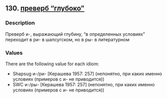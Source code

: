 ## 130. <a href =  'https://agricolamz.github.io/The_Circassian_Isoglosses_Database/130.html'>преверб "глубоко"</a>
### Description

Преверб и-, выражающий глубину, "в определенных условиях" переходит в ри- в шапсугском, но в ры- в литературном

### Values
There are the following value for each idiom:

* Shapsug  и-/ри- [Керашева 1957: 257] (непонятно, при каких именно условиях (примеров с и- не приводится))
* SWC  и-/ры- [Керашева 1957: 257] (непонятно, при каких именно условиях (примеров с и- не приводится))

